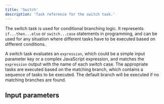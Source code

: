 ```yaml
---
title: 'Switch'
description: 'Task reference for the switch task.'
---
```


The switch task is used for conditional branching logic. It represents `if...then...else` or `switch...case` statements in programming, and can be used for any situation where different tasks have to be executed based on different conditions.

A switch task evaluates an `expression`, which could be a simple input parameter key or a complex JavaScript expression, and matches the `expression` output with the name of each switch case. The appropriate tasks are executed based on the matching branch, which contains a sequence of tasks to be executed. The default branch will be executed if no matching branches are found.

## Input parameters​
